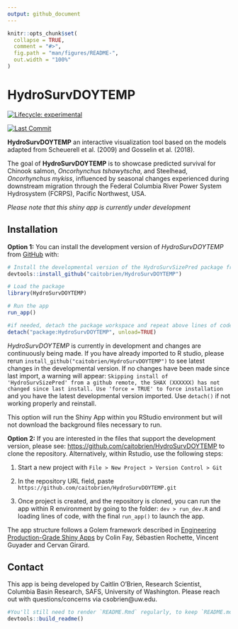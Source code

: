 ```yaml
---
output: github_document
---
```


<!-- README.md is generated from README.Rmd. Please edit that file -->

```r
knitr::opts_chunk$set(
  collapse = TRUE,
  comment = "#>",
  fig.path = "man/figures/README-",
  out.width = "100%"
)
```

# HydroSurvDOYTEMP

<!-- badges: start -->
[![Lifecycle: experimental](https://img.shields.io/badge/lifecycle-experimental-orange.svg)](https://lifecycle.r-lib.org/articles/stages.html#experimental)
<!-- badges: end -->

<!-- lastcommit: start -->
[![Last Commit](https://img.shields.io/github/last-commit/caitobrien/HydroSurvSizePred)](https://github.com/caitobrien/HydroSurvSizePred/commits/main)
<!-- lastcommit: end -->

**HydroSurvDOYTEMP** an interactive visualization tool based on the models adapted from Scheuerell et al. (2009) and Gosselin et al. (2018). 

The goal of **HydroSurvDOYTEMP** is to showcase predicted survival for Chinook salmon, *Oncorhynchus tshawytscha*, and Steelhead, *Oncorhynchus mykiss*, influenced by seasonal changes experienced during downstream migration through the Federal Columbia River Power System Hydrosystem (FCRPS), Pacific Northwest, USA.

*Please note that this shiny app is currently under development*

## Installation

**Option 1:** You can install the development version of *HydroSurvDOYTEMP* from [GitHub](https://github.com/) with:

``` r
# Install the developmental version of the HydroSurvSizePred package from GitHub
devtools::install_github("caitobrien/HydroSurvDOYTEMP")

# Load the package
library(HydroSurvDOYTEMP)

# Run the app
run_app()

#if needed, detach the package workspace and repeat above lines of code
detach("package:HydroSurvDOYTEMP", unload=TRUE)
```

*HydroSurvDOYTEMP* is currently in development and changes are continuously being made. If you have already imported to R studio, please rerun `install_github("caitobrien/HydroSurvDOYTEMP")` to see latest changes in the developmental version. If no changes have been made since last import, a warning will appear: `Skipping install of 'HydroSurvSizePred' from a github remote, the SHAX (XXXXXX) has not changed since last install. Use 'force = TRUE' to force installation` and you have the latest developmental version imported. Use `detach()` if not working properly and reinstall. 

This option will run the Shiny App within you RStudio environment but will not download the background files necessary to run. 

**Option 2:** If you are interested in the files that support the development version, please see: [https://github.com/caitobrien/HydroSurvDOYTEMP](https://github.com/caitobrien/HydroSurvDOYTEMP) to clone the repository. Alternatively, within Rstudio, use the following steps: 

1. Start a new project with  `File > New Project > Version Control > Git` 

2. In the repository URL field, paste `https://github.com/caitobrien/HydroSurvDOYTEMP.git`

3. Once project is created, and the repository is cloned, you can run the app within R environment by going to the folder: `dev > run_dev.R` and loading lines of code, with the final `run_app()` to launch the app.

The app structure follows a Golem framework described in [Engineering Production-Grade Shiny Apps](https://engineering-shiny.org/setting-up-for-success.html) by Colin Fay, Sébastien Rochette, Vincent Guyader and Cervan Girard.

## Contact

This app is being developed by Caitlin O'Brien, Research Scientist, Columbia Basin Research, SAFS, University of Washington. Please reach out with questions/concerns via csobrien@uw.edu.

```r
#You'll still need to render `README.Rmd` regularly, to keep `README.md` up-to-date. `devtools::build_readme()` is handy for this.
devtools::build_readme()
```
